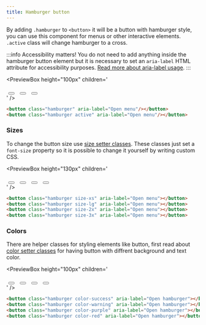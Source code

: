 ```yaml
---
title: Hamburger button
---
```



By adding `.hamburger` to `<button>` it will be a button with hamburger style, you can use this component for menus or other interactive elements. `.active` class will change hamburger to a cross.

:::info Accessibility matters!
You do not need to add anything inside the hamburger button element but it is necessary to set an `aria-label` HTML attribute for accessibility purposes. [Read more about aria-label usage](https://developer.mozilla.org/en-US/docs/Web/Accessibility/ARIA/ARIA_Techniques/Using_the_aria-label_attribute).
:::

<PreviewBox
  height="100px"
  children='
<!DOCTYPE html>
<html lang="en">
	<head>
		<meta charset="UTF-8" />
		<meta http-equiv="X-UA-Compatible" content="IE=edge" />
		<meta name="viewport" content="width=device-width, initial-scale=1.0" />
		<link rel="stylesheet" href="https://raw.githack.com/amir2mi/FlatifyCSS/master/dist/css/flatify-min.css" />
		<title>Hamburger button</title>
		<style>
			.hamburger{
				margin: 0 5px !important;
			}
		</style>
	</head>
	<body>
        <div class="flex-center">
			<button class="hamburger interactive" aria-label="Open menu"/></button>
			<button class="hamburger" aria-label="Open menu"/></button>
			<button class="hamburger active" aria-label="Open menu"/></button>
		</div>
	</body>
	<script>
		const hamburger = document.querySelector(".hamburger.interactive");
		hamburger.addEventListener("click", () => {
			hamburger.classList.toggle("active");
		});
	</script>
</html>
'
/>

```html title="index.html"
<button class="hamburger" aria-label="Open menu"/></button>
<button class="hamburger active" aria-label="Open menu"/></button>
```

### Sizes

To change the button size use [size setter classes](/docs/helpers/size-setters).
These classes just set a `font-size` property so it is possible to change it yourself by writing custom CSS.

<PreviewBox
  height="130px"
  children='
<!DOCTYPE html>
<html lang="en">
	<head>
		<meta charset="UTF-8" />
		<meta http-equiv="X-UA-Compatible" content="IE=edge" />
		<meta name="viewport" content="width=device-width, initial-scale=1.0" />
		<link rel="stylesheet" href="https://raw.githack.com/amir2mi/FlatifyCSS/master/dist/css/flatify-min.css" />
		<title>Hamburger button</title>
		<style>
			.hamburger{
				margin: 0 5px !important;
			}
		</style>
	</head>
	<body>
        <div class="flex-center">
			<button class="hamburger size-xs" aria-label="Open menu"></button>
			<button class="hamburger size-lg" aria-label="Open menu"></button>
			<button class="hamburger size-2x" aria-label="Open menu"></button>
			<button class="hamburger size-3x" aria-label="Open menu"></button>
		</div>
	</body>
</html>
'
/>

```html title="index.html"
<button class="hamburger size-xs" aria-label="Open menu"></button>
<button class="hamburger size-lg" aria-label="Open menu"></button>
<button class="hamburger size-2x" aria-label="Open menu"></button>
<button class="hamburger size-3x" aria-label="Open menu"></button>
```

### Colors

There are helper classes for styling elements like button, first read about [color setter classes](/docs/helpers/color-setters) for having button with diffrent background and text color.

<PreviewBox
  height="100px"
  children='
<!DOCTYPE html>
<html lang="en">
	<head>
		<meta charset="UTF-8" />
		<meta http-equiv="X-UA-Compatible" content="IE=edge" />
		<meta name="viewport" content="width=device-width, initial-scale=1.0" />
		<link rel="stylesheet" href="https://raw.githack.com/amir2mi/FlatifyCSS/master/dist/css/flatify-min.css" />
		<title>Hamburger button</title>
		<style>
			.hamburger{
				margin: 0 5px !important;
			}
		</style>
	</head>
	<body>
        <div class="flex-center" style="flex-wrap: wrap">
			<button class="hamburger color-success" aria-label="Open hamburger"></button>
			<button class="hamburger color-warning" aria-label="Open hamburger"></button>
			<button class="hamburger color-purple" aria-label="Open hamburger"></button>
			<button class="hamburger color-red" aria-label="Open hamburger"></button>
		</div>
	</body>
</html>
'
/>

```html title="index.html"
<button class="hamburger color-success" aria-label="Open hamburger"></button>
<button class="hamburger color-warning" aria-label="Open hamburger"></button>
<button class="hamburger color-purple" aria-label="Open hamburger"></button>
<button class="hamburger color-red" aria-label="Open hamburger"></button>
```
